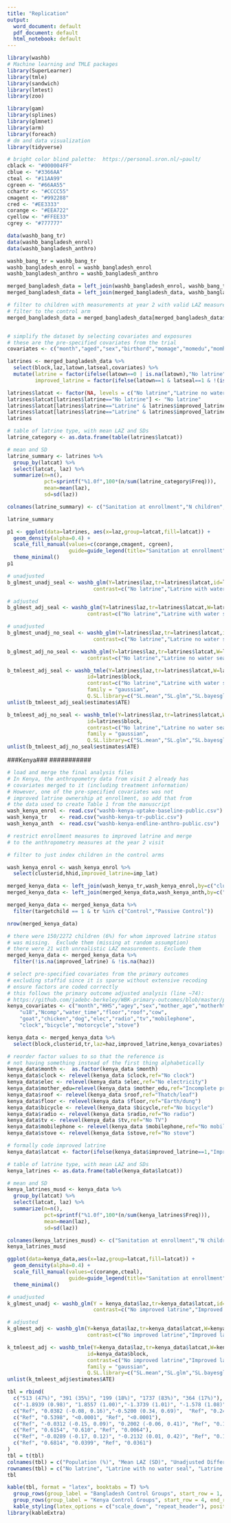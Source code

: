 ```yaml
---
title: "Replication"
output:
  word_document: default
  pdf_document: default
  html_notebook: default
---
```


```r
library(washb) 
# Machine learning and TMLE packages
library(SuperLearner)
library(tmle)
library(sandwich)
library(lmtest)
library(zoo)

library(gam)
library(splines)
library(glmnet)
library(arm)
library(foreach)
# dm and data visualization
library(tidyverse)

# bright color blind palette:  https://personal.sron.nl/~pault/ 
cblack <- "#000004FF"
cblue <- "#3366AA"
cteal <- "#11AA99"
cgreen <- "#66AA55"
cchartr <- "#CCCC55"
cmagent <- "#992288"
cred <- "#EE3333"
corange <- "#EEA722"
cyellow <- "#FFEE33"
cgrey <- "#777777"
```

```r
data(washb_bang_tr)
data(washb_bangladesh_enrol)
data(washb_bangladesh_anthro)

washb_bang_tr = washb_bang_tr
washb_bangladesh_enrol = washb_bangladesh_enrol
washb_bangladesh_anthro = washb_bangladesh_anthro
```

```r
merged_bangladesh_data = left_join(washb_bangladesh_enrol, washb_bang_tr, by=c("clusterid","block", "tr"))
merged_bangladesh_data = left_join(merged_bangladesh_data, washb_bangladesh_anthro, by=c("dataid", "clusterid","block", "tr"))

# filter to children with measurements at year 2 with valid LAZ measuresments
# filter to the control arm
merged_bangladesh_data = merged_bangladesh_data[merged_bangladesh_data$svy == 2 & merged_bangladesh_data$tr == "Control" & !is.na(merged_bangladesh_data$laz), ]


# simplify the dataset by selecting covariates and exposures
# these are the pre-specified covariates from the trial
covariates <- c("month","aged","sex","birthord","momage","momedu","momheight","Nlt18","Ncomp","watmin","hfiacat","elec","floor","walls","roof","asset_wardrobe","asset_table","asset_chair","asset_khat","asset_chouki","asset_tv","asset_refrig","asset_bike","asset_moto","asset_sewmach","asset_mobile")
```
     

```r
latrines <- merged_bangladesh_data %>%
  select(block,laz,latown,latseal,covariates) %>%
  mutate(latrine = factor(ifelse(latown==0 | is.na(latown),"No latrine","Latrine")),
         improved_latrine = factor(ifelse(latown==1 & latseal==1 & !(is.na(latseal)),"Improved latrine","No improved latrine")))

latrines$latcat <- factor(NA, levels = c("No latrine","Latrine no water seal","Latrine with water seal"))
latrines$latcat[latrines$latrine=="No latrine"] <- "No latrine"
latrines$latcat[latrines$latrine=="Latrine" & latrines$improved_latrine=="No improved latrine"] <- "Latrine no water seal"
latrines$latcat[latrines$latrine=="Latrine" & latrines$improved_latrine=="Improved latrine"] <- "Latrine with water seal"
latrines
```

```r
# table of latrine type, with mean LAZ and SDs
latrine_category <- as.data.frame(table(latrines$latcat))

# mean and SD
latrine_summary <- latrines %>%
  group_by(latcat) %>%
  select(latcat, laz) %>%
  summarize(n=n(),
            pct=sprintf("%1.0f",100*(n/sum(latrine_category$Freq))),
            mean=mean(laz),
            sd=sd(laz))

colnames(latrine_summary) <- c("Sanitation at enrollment","N children","(%)","Mean LAZ","SD LAZ")

latrine_summary
```

```r
p1 <- ggplot(data=latrines, aes(x=laz,group=latcat,fill=latcat)) +
  geom_density(alpha=0.4) +
  scale_fill_manual(values=c(corange,cmagent, cgreen),
                    guide=guide_legend(title="Sanitation at enrollment")) +
  theme_minimal()
p1
```

```r
# unadjusted
b_glmest_unadj_seal <- washb_glm(Y=latrines$laz,tr=latrines$latcat,id=latrines$block,
                            contrast=c("No latrine","Latrine with water seal"))

```

```r
# adjusted
b_glmest_adj_seal <- washb_glm(Y=latrines$laz,tr=latrines$latcat,W=latrines[covariates],id=latrines$block,
                          contrast=c("No latrine","Latrine with water seal"))
```

```r
# unadjusted
b_glmest_unadj_no_seal <- washb_glm(Y=latrines$laz,tr=latrines$latcat,id=latrines$block,
                            contrast=c("No latrine","Latrine no water seal"))

```

```r
b_glmest_adj_no_seal <- washb_glm(Y=latrines$laz,tr=latrines$latcat,W=latrines[covariates],id=latrines$block,
                          contrast=c("No latrine","Latrine no water seal"))
```

```r
b_tmleest_adj_seal <- washb_tmle(Y=latrines$laz,tr=latrines$latcat,W=latrines[covariates],
                          id=latrines$block,
                          contrast=c("No latrine","Latrine with water seal"),
                          family = "gaussian",
                          Q.SL.library=c("SL.mean","SL.glm","SL.bayesglm","SL.gam","SL.glmnet"))
unlist(b_tmleest_adj_seal$estimates$ATE)
```

```r
b_tmleest_adj_no_seal <- washb_tmle(Y=latrines$laz,tr=latrines$latcat,W=latrines[covariates],
                          id=latrines$block,
                          contrast=c("No latrine","Latrine no water seal"),
                          family = "gaussian",
                          Q.SL.library=c("SL.mean","SL.glm","SL.bayesglm","SL.gam","SL.glmnet"))
unlist(b_tmleest_adj_no_seal$estimates$ATE)
```


###########
###Kenya###
###########

```r
# load and merge the final analysis files
# In Kenya, the anthropometry data from visit 2 already has
# covariates merged to it (including treatment information)
# However, one of the pre-specified covariates was not
# improved latrine ownership at enrollment, so add that from
# the data used to create Table 1 from the manuscript
wash_kenya_enrol <- read.csv("washb-kenya-uptake-baseline-public.csv")
wash_kenya_tr    <- read.csv("washb-kenya-tr-public.csv")
wash_kenya_anth  <- read.csv("washb-kenya-endline-anthro-public.csv")
```

```r
# restrict enrollment measures to improved latrine and merge
# to the anthropometry measures at the year 2 visit

# filter to just index children in the control arms

wash_kenya_enrol <- wash_kenya_enrol %>%
  select(clusterid,hhid,improved_latrine=imp_lat)

merged_kenya_data <- left_join(wash_kenya_tr,wash_kenya_enrol,by=c("clusterid"))
merged_kenya_data <- left_join(merged_kenya_data,wash_kenya_anth,by=c("block","clusterid","hhid", "tr"))

merged_kenya_data <- merged_kenya_data %>%
  filter(targetchild == 1 & tr %in% c("Control","Passive Control"))
```

```r
nrow(merged_kenya_data)
```


```r
# there were 150/2272 children (6%) for whom improved latrine status 
# was missing.  Exclude them (missing at random assumption)
# there were 21 with unrealistic LAZ measurements. Exclude them
merged_kenya_data <- merged_kenya_data %>% 
  filter(!is.na(improved_latrine) & !is.na(haz))

# select pre-specified covariates from the primary outcomes
# excluding staffid since it is sparse without extensive recoding
# ensure factors are coded correctly
# this follows the primary outcome adjusted analysis (line ~74):
# https://github.com/jadebc-berkeley/WBK-primary-outcomes/blob/master/primary/analysis/0-base-programs.R
kenya_covariates <- c("month","HHS","agey","sex","mother_age","motherht","mother_edu",
    "u18","Ncomp","water_time","floor","roof","cow",
    "goat","chicken","dog","elec","radio","tv","mobilephone",
    "clock","bicycle","motorcycle","stove")

```



```r
kenya_data <- merged_kenya_data %>%
  select(block,clusterid,tr,laz=haz,improved_latrine,kenya_covariates)

# reorder factor values to so that the reference is 
# not having something instead of the first thing alphabetically
kenya_data$month <-  as.factor(kenya_data $month)
kenya_data$clock <- relevel(kenya_data $clock,ref="No clock")
kenya_data$elec <- relevel(kenya_data $elec,ref="No electricity")
kenya_data$mother_edu=relevel(kenya_data $mother_edu,ref="Incomplete primary")
kenya_data$roof <- relevel(kenya_data $roof,ref="Thatch/leaf")
kenya_data$floor <- relevel(kenya_data $floor,ref="Earth/dung")
kenya_data$bicycle <- relevel(kenya_data $bicycle,ref="No bicycle")
kenya_data$radio <- relevel(kenya_data $radio,ref="No radio")
kenya_data$tv <- relevel(kenya_data $tv,ref="No TV")
kenya_data$mobilephone <- relevel(kenya_data $mobilephone,ref="No mobile phone")
kenya_data$stove <- relevel(kenya_data $stove,ref="No stove")

# formally code improved latrine
kenya_data$latcat <- factor(ifelse(kenya_data$improved_latrine==1,"Improved latrine","No improved latrine"),levels=c("No improved latrine","Improved latrine"))

```

```r
# table of latrine type, with mean LAZ and SDs
kenya_latrines <- as.data.frame(table(kenya_data$latcat))

# mean and SD
kenya_latrines_musd <- kenya_data %>%
  group_by(latcat) %>%
  select(latcat, laz) %>%
  summarize(n=n(),
            pct=sprintf("%1.0f",100*(n/sum(kenya_latrines$Freq))),
            mean=mean(laz),
            sd=sd(laz))

colnames(kenya_latrines_musd) <- c("Sanitation at enrollment","N children","(%)","Mean LAZ","SD LAZ")
kenya_latrines_musd
```

```r
ggplot(data=kenya_data,aes(x=laz,group=latcat,fill=latcat)) +
  geom_density(alpha=0.4) +
  scale_fill_manual(values=c(corange,cteal),
                    guide=guide_legend(title="Sanitation at enrollment")) +
  theme_minimal()
```

```r
# unadjusted
k_glmest_unadj <- washb_glm(Y = kenya_data$laz,tr=kenya_data$latcat,id=kenya_data$block,
                            contrast=c("No improved latrine","Improved latrine"))
```


```r
# adjusted
k_glmest_adj <- washb_glm(Y=kenya_data$laz,tr=kenya_data$latcat,W=kenya_data[kenya_covariates],id=kenya_data$block,
                          contrast=c("No improved latrine","Improved latrine"))
```

```r
k_tmleest_adj <- washb_tmle(Y=kenya_data$laz,tr=kenya_data$latcat,W=kenya_data[kenya_covariates],
                          id=kenya_data$block,
                          contrast=c("No improved latrine","Improved latrine"),
                          family = "gaussian",
                          Q.SL.library=c("SL.mean","SL.glm","SL.bayesglm","SL.gam","SL.glmnet"))
unlist(k_tmleest_adj$estimates$ATE)
```

```r
tbl = rbind(
  c("513 (47%)", "391 (35%)", "199 (18%)", "1737 (83%)", "364 (17%)"),
  c("-1.8939 (0.98)", "1.8557 (1.00)","-1.3739 (1.01)", "-1.578 (1.08)", "1.3301 (1.08)"),
  c("Ref", "0.0382 (-0.08, 0.16)","-0.5200 (0.34, 0.69)",  "Ref", "0.2479 (0.12, 0.37)"),
  c("Ref", "0.5398", "<0.0001", "Ref", "<0.0001"),
  c("Ref", "-0.0312 (-0.15, 0.09)", "0.2002 (-0.06, 0.41)", "Ref", "0.1619 (0.05, 0.28)"),
  c("Ref", "0.6154", "0.610", "Ref", "0.0064"), 
  c("Ref", "-0.0289 (-0.17, 0.12)", "-0.2132 (0.01, 0.42)", "Ref", "0.1461 (0.01, 0.29)"), 
  c("Ref", "0.6814", "0.0399", "Ref", "0.0361")
)
tbl = t(tbl)
colnames(tbl) = c("Population (%)", "Mean LAZ (SD)", "Unadjusted Difference in LAZ (95% CI)", "P-value", "Adjusted Difference in LAZ - GLM (95%)", "P-value", "Adjusted Difference in LAZ - TMLE (95%)", "P-value")
rownames(tbl) = c("No latrine", "Latrine with no water seal", "Latrine with water seal", "No improved latrine", "Improved latrine")
tbl
```

```r
kable(tbl, format = "latex", booktabs = T) %>% 
  group_rows(group_label = "Bangladesh Control Groups", start_row = 1, end_row = 3) %>% 
  group_rows(group_label = "Kenya Control Groups", start_row = 4, end_row = 5) %>% 
  kable_styling(latex_options = c("scale_down", "repeat_header"), position = "left")
library(kableExtra)
```

